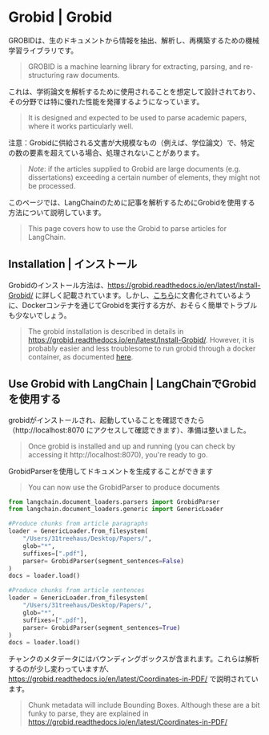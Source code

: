 # Grobid | Grobid

GROBIDは、生のドキュメントから情報を抽出、解析し、再構築するための機械学習ライブラリです。

> GROBID is a machine learning library for extracting, parsing, and re-structuring raw documents.

これは、学術論文を解析するために使用されることを想定して設計されており、その分野では特に優れた性能を発揮するようになっています。

> It is designed and expected to be used to parse academic papers, where it works particularly well.

注意：Grobidに供給される文書が大規模なもの（例えば、学位論文）で、特定の数の要素を超えている場合、処理されないことがあります。

> *Note*: if the articles supplied to Grobid are large documents (e.g. dissertations) exceeding a certain number
> of elements, they might not be processed.

このページでは、LangChainのために記事を解析するためにGrobidを使用する方法について説明しています。

> This page covers how to use the Grobid to parse articles for LangChain.

## Installation | インストール

Grobidのインストール方法は、https://grobid.readthedocs.io/en/latest/Install-Grobid/ に詳しく記載されています。しかし、[こちら](https://grobid.readthedocs.io/en/latest/Grobid-docker/)に文書化されているように、Dockerコンテナを通じてGrobidを実行する方が、おそらく簡単でトラブルも少ないでしょう。

> The grobid installation is described in details in https://grobid.readthedocs.io/en/latest/Install-Grobid/.
> However, it is probably easier and less troublesome to run grobid through a docker container,
> as documented [here](https://grobid.readthedocs.io/en/latest/Grobid-docker/).

## Use Grobid with LangChain | LangChainでGrobidを使用する

grobidがインストールされ、起動していることを確認できたら（http://localhost:8070 にアクセスして確認できます）、準備は整いました。

> Once grobid is installed and up and running (you can check by accessing it http://localhost:8070),
> you're ready to go.

GrobidParserを使用してドキュメントを生成することができます

> You can now use the GrobidParser to produce documents

```python
from langchain.document_loaders.parsers import GrobidParser
from langchain.document_loaders.generic import GenericLoader

#Produce chunks from article paragraphs
loader = GenericLoader.from_filesystem(
    "/Users/31treehaus/Desktop/Papers/",
    glob="*",
    suffixes=[".pdf"],
    parser= GrobidParser(segment_sentences=False)
)
docs = loader.load()

#Produce chunks from article sentences
loader = GenericLoader.from_filesystem(
    "/Users/31treehaus/Desktop/Papers/",
    glob="*",
    suffixes=[".pdf"],
    parser= GrobidParser(segment_sentences=True)
)
docs = loader.load()
```

チャンクのメタデータにはバウンディングボックスが含まれます。これらは解析するのが少し変わっていますが、https://grobid.readthedocs.io/en/latest/Coordinates-in-PDF/ で説明されています。

> Chunk metadata will include Bounding Boxes. Although these are a bit funky to parse,
> they are explained in https://grobid.readthedocs.io/en/latest/Coordinates-in-PDF/
